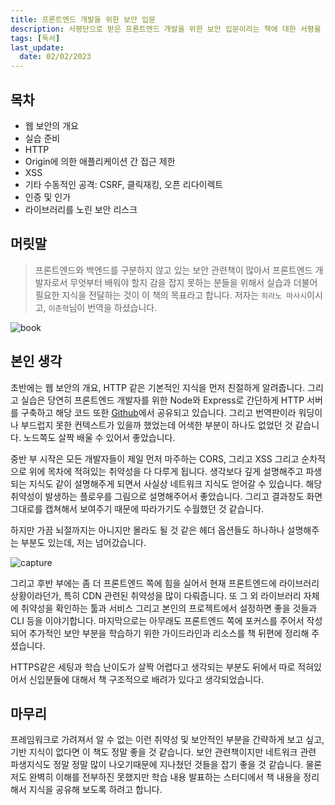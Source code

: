 ```yaml
---
title: 프론트엔드 개발을 위한 보안 입문
description: 서평단으로 받은 프론트엔드 개발을 위한 보안 입문이라는 책에 대한 서평을 작성해 보았습니다.
tags: [독서]
last_update:
  date: 02/02/2023
---
```


## 목차

- 웹 보안의 개요
- 실습 준비
- HTTP
- Origin에 의한 애플리케이션 간 접근 제한
- XSS
- 기타 수동적인 공격: CSRF, 클릭재킹, 오픈 리다이렉트
- 인증 및 인가
- 라이브러리를 노린 보안 리스크

## 머릿말

> 프론트엔드와 백엔드를 구분하지 않고 있는 보안 관련책이 많아서 프론트엔드 개발자로서 무엇부터 배워야 할지
> 감을 잡지 못하는 분들을 위해서 실습과 더불어 필요한 지식을 전달하는 것이 이 책의 목표라고 합니다. 저자는 `히라노 마사시`이시고, `이춘혁`님이 번역을 하셨습니다.

![book](https://contents.kyobobook.co.kr/sih/fit-in/458x0/pdt/9791192987552.jpg)

## 본인 생각

초반에는 웹 보안의 개요, HTTP 같은 기본적인 지식을 먼저 친절하게 알려줍니다. 그리고 실습은 당연히 프론트엔드 개발자를 위한
Node와 Express로 간단하게 HTTP 서버를 구축하고 해당 코드 또한 [Github](https://github.com/developer-book/security)에서 공유되고 있습니다. 그리고 번역판이라 워딩이나 부드럽지 못한 컨텍스트가 있을까 했었는데 어색한 부분이 하나도 없었던 것 같습니다. 노드쪽도 살짝 배울 수 있어서 좋았습니다.

중반 부 시작은 모든 개발자들이 제일 먼저 마주하는 CORS, 그리고 XSS 그리고 순차적으로 위에 목차에 적혀있는 취약성을 다 다루게 됩니다.
생각보다 깊게 설명해주고 파생되는 지식도 같이 설명해주게 되면서 사실상 네트워크 지식도 얻어갈 수 있습니다. 해당 취약성이 발생하는 플로우를 그림으로 설명해주어서 좋았습니다. 그리고 결과창도 화면 그대로를 캡쳐해서 보여주기 때문에 따라가기도 수월했던 것 같습니다.

하지만 가끔 뇌절까지는 아니지만 몰라도 될 것 같은 헤더 옵션들도 하나하나 설명해주는 부분도 있는데, 저는 넘어갔습니다.

![capture](./img/securiy-capture.JPG)

그리고 후반 부에는 좀 더 프론트엔드 쪽에 힘을 실어서 현재 프론트엔드에 라이브러리 상황이라던가, 특히 CDN 관련된 취약성을 많이 다뤄줍니다.
또 그 외 라이브러리 자체에 취약성을 확인하는 툴과 서비스 그리고 본인의 프로젝트에서 설정하면 좋을 것들과 CLI 등을 이야기합니다. 마지막으로는
아무래도 프론트엔드 쪽에 포커스를 주어서 작성되어 추가적인 보안 부분을 학습하기 위한 가이드라인과 리소스를 책 뒤편에 정리해 주셨습니다.

HTTPS같은 세팅과 학습 난이도가 살짝 어렵다고 생각되는 부분도 뒤에서 따로 적혀있어서 신입분들에 대해서 책 구조적으로 배려가 있다고 생각되었습니다.

## 마무리

프레임워크로 가려져서 알 수 없는 이런 취약성 및 보안적인 부분을 간략하게 보고 싶고, 기반 지식이 없다면 이 책도 정말 좋을 것 같습니다.
보안 관련책이지만 네트워크 관련 파생지식도 정말 정말 많이 나오기때문에 지나쳤던 것들을 잡기 좋을 것 같습니다. 물론 저도 완벽히 이해를 전부하진 못했지만 학습 내용 발표하는 스터디에서 책 내용을 정리해서 지식을 공유해 보도록 하려고 합니다.
